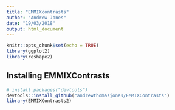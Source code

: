 ```yaml
---
title: "EMMIXcontrasts"
author: "Andrew Jones"
date: "19/03/2018"
output: html_document
---
```


```r
knitr::opts_chunk$set(echo = TRUE)
library(ggplot2)
library(reshape2)
```

## Installing EMMIXContrasts
```r
# install.packages("devtools")
devtools::install_github("andrewthomasjones/EMMIXContrasts")
library(EMMIXContrasts2)
```
